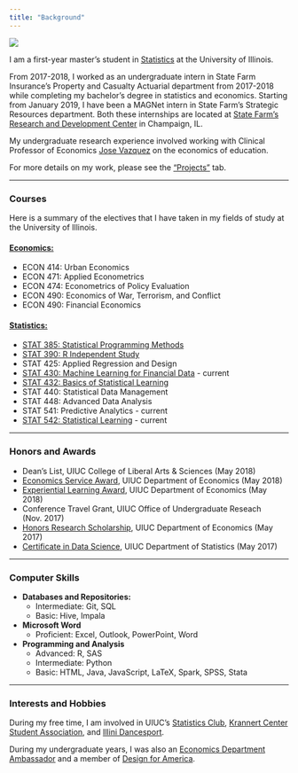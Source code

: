 ```yaml
---
title: "Background"
---
```


![](Timothy Chin.png)
  
I am a first-year master's student in [Statistics](https://stat.illinois.edu/academics/graduate-programs/degree-programs/ms-statistics) at the University of Illinois. 
  
From 2017-2018, I worked as an undergraduate intern in State Farm Insurance's Property and Casualty Actuarial department from 2017-2018 while completing my bachelor's degree in statistics and economics. Starting from January 2019, I have been a MAGNet intern in State Farm's Strategic Resources department. Both these internships are located at [State Farm's Research and Development Center](https://rdc.statefarm/#!/home) in Champaign, IL.  
  
My undergraduate research experience involved working with Clinical Professor of Economics [Jose Vazquez](https://chroniclevitae.com/people/194561-jose-vazquez/profile) on the economics of education. 

For more details on my work, please see the ["Projects"](https://timothychin328.github.io/website/projects.html) tab.

  
***  
  
### Courses
  
Here is a summary of the electives that I have taken in my fields of study at the University of Illinois.

#### [**Economics:**](economics.illinois.edu)  
- ECON 414: Urban Economics  
- ECON 471: Applied Econometrics  
- ECON 474: Econometrics of Policy Evaluation  
- ECON 490: Economics of War, Terrorism, and Conflict
- ECON 490: Financial Economics  

#### [**Statistics:**](stat.illinois.edu)  
- [STAT 385: Statistical Programming Methods](http://stat385.stat.illinois.edu/)  
- [STAT 390: R Independent Study](https://ytliu0.github.io/Stat390EF-R-Independent-Study-archive/index.html)
- STAT 425: Applied Regression and Design  
- [STAT 430: Machine Learning for Financial Data](https://www.larryhua.com/teaching/) - current  
- [STAT 432: Basics of Statistical Learning](https://daviddalpiaz.github.io/stat432sp18/)  
- STAT 440: Statistical Data Management  
- STAT 448: Advanced Data Analysis  
- STAT 541: Predictive Analytics - current  
- [STAT 542: Statistical Learning](https://publish.illinois.edu/liangf/teaching/stat-542/) - current  
  
***
  
### Honors and Awards
- Dean's List, UIUC College of Liberal Arts & Sciences (May 2018)
- [Economics Service Award](https://economics.illinois.edu/resources/awards-scholarships/undergraduate/service-award), UIUC Department of Economics (May 2018)
- [Experiential Learning Award](https://economics.illinois.edu/resources/awards-scholarships/undergraduate/experiential-learning-award), UIUC Department of Economics (May 2018)
- Conference Travel Grant, UIUC Office of Undergraduate Reseach (Nov. 2017)
- [Honors Research Scholarship](https://economics.illinois.edu/resources/awards-scholarships/undergraduate/honors-research-scholarship), UIUC Department of Economics (May 2017)
- [Certificate in Data Science](https://drive.google.com/file/d/1a0_AyGOCeSVfyoClxZHgqi-XA4BVeOQK/view?usp=sharing), UIUC Department of Statistics (May 2017)

  
***
  
### Computer Skills
- **Databases and Repositories:**   
  - Intermediate: Git, SQL  
  - Basic: Hive, Impala  
- **Microsoft Word**  
  - Proficient: Excel, Outlook, PowerPoint, Word  
- **Programming and Analysis**  
  - Advanced: R, SAS  
  - Intermediate: Python  
  - Basic: HTML, Java, JavaScript, LaTeX, Spark, SPSS, Stata  

  
*** 
  
### Interests and Hobbies 
During my free time, I am involved in UIUC's [Statistics Club](https://stat.illinois.edu/illini-statistics-club), [Krannert Center Student Association](http://kcsa.illinois.edu/), and [Illini Dancesport](https://publish.illinois.edu/illinidancesport/).

During my undergraduate years, I was also an [Economics Department Ambassador](https://economics.illinois.edu/academics/undergraduate-program/student-groups/econ-ambassadors/past-economics-ambassadors) and a member of [Design for America](https://dfaillinois.com/index.html).



